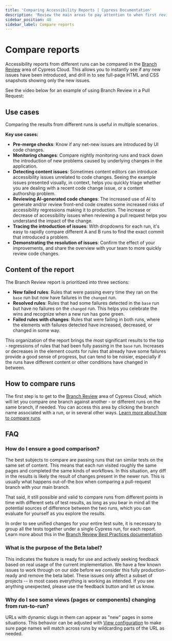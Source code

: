 ```yaml
---
title: 'Comparing Accessibility Reports | Cypress Documentation'
description: 'Review the main areas to pay attention to when first reviewing an accessibility report for a Cypress run.'
sidebar_position: 40
sidebar_label: Compare reports
---
```


<ProductHeading product="accessibility" />

# Compare reports

Accessibility reports from different runs can be compared in the [Branch Review](/cloud/features/branch-review#Getting-Started) area of Cypress Cloud. This allows you to instantly see if any new issues have been introduced, and drill in to see full-page HTML and CSS snapshots showing only the new issues.

See the video below for an example of using Branch Review in a Pull Request:

<DocsVideo
  src="https://www.youtube.com/embed/k3vq57O4P4M"
  title="Accessibility branch review demo"
/>

## Use cases

Comparing the results from different runs is useful in multiple scenarios.

**Key use cases:**

- **Pre-merge checks**: Know if any net-new issues are introduced by UI code changes.
- **Monitoring changes**: Compare nightly monitoring runs and track down the introduction of new problems caused by underlying changes in the application.
- **Detecting content issues**: Sometimes content editors can introduce accessibility issues unrelated to code changes. Seeing the example issues presented visually, in context, helps you quickly triage whether you are dealing with a recent code change issue, or a content authorship problem.
- **Reviewing AI-generated code changes**: The increased use of AI to generate and/or review front-end code creates some increased risks of accessibility regressions making it to production. The increase or decrease of accessibility issues when reviewing a pull request helps you understand the impact of the change.
- **Tracing the introduction of issues**: With dropdowns for each run, it's easy to rapidly compare different A and B runs to find the exact commit that introduced a problem.
- **Demonstrating the resolution of issues**: Confirm the effect of your improvements, and share the overview with your team to more quickly review code changes.

## Content of the report

<DocsImage
  src="/img/accessibility/core-concepts/branch-review-intro.png"
  alt="Cypress Accessibility Branch Review with arrows calling out the sections for new failed rules, resolved rules, and failed rules with changes. New failed rules are defined as rules that just started failing on the new branch. Resolved rules are defined as rules that got fully fixed in the new branch. Failed rules with changes are defined as rules that failed on both branches, but with different element counts or different related pages."
  noBorder={true}
/>

The Branch Review report is prioritized into three sections:

- **New failed rules**: Rules that were passing every time they ran on the `base` run but now have failures in the `changed` run.
- **Resolved rules**: Rules that had some failures detected in the `base` run but have no failures on the `changed` run. This helps you celebrate the wins and recognize when a new run has gone green.
- **Failed rules with changes**: Rules that were failing in both runs, where the elements with failures detected have increased, decreased, or changed in some way.

This organization of the report brings the most significant results to the top - regressions of rules that had been fully passing in the `base` run. Increases or decreases in the element counts for rules that already have some failures provide a good sense of progress, but can tend to be noisier, especially if the runs have different content or other conditions have changed in between.

## How to compare runs

The first step is to get to the [Branch Review](/cloud/features/branch-review.mdx) area of Cypress Cloud, which will let you compare one branch against another - or different runs on the same branch, if needed.
You can access this area by clicking the branch name associated with a run, or in several other ways. [Learn more about how to compare runs](/cloud/features/branch-review.mdx).

## FAQ

### How do I ensure a good comparison?

The best subjects to compare are passing runs that ran similar tests on the same set of content. This means that each run visited roughly the same pages and completed the same kinds of workflows. In this situation, any diff in the results is likely the result of changes present in the newer run. This is usually what happens out-of-the box when comparing a pull-request branch with your main branch.

That said, it still possible and valid to compare runs from different points in time with different sets of test results, as long as you bear in mind all the potential sources of difference between the two runs, which you can evaluate for yourself as you explore the results.

In order to see unified changes for your entire test suite, it is necessary to group all the tests together under a single Cypress run, for each report. Learn more about this in the [Branch Review Best Practices documentation](/cloud/features/branch-review#Best-Practices).

### What is the purpose of the Beta label?

This indicates the feature is ready for use and actively seeking feedback based on real usage of the current implementation. We have a few known issues to work through on our side before we consider this fully production-ready and remove the beta label. These issues only affect a subset of projects -- in most cases everything is working as intended. If you see anything unexpected, please use the feedback button and let us know.

### Why do I see some views (pages or components) changing from run-to-run?

URLs with dynamic slugs in them can appear as "new" pages in some situations. This behavior can be adjusted with [View configuration](/accessibility/configuration/views) to make sure page names will match across runs by wildcarding parts of the URL as needed.
